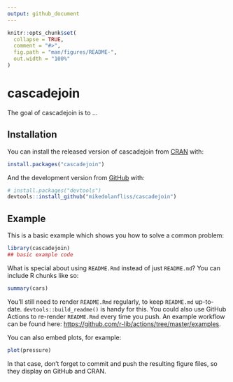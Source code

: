 ---
output: github_document
---

<!-- README.md is generated from README.Rmd. Please edit that file -->

```{r, include = FALSE}
knitr::opts_chunk$set(
  collapse = TRUE,
  comment = "#>",
  fig.path = "man/figures/README-",
  out.width = "100%"
)
```

# cascadejoin

<!-- badges: start -->
<!-- badges: end -->

The goal of cascadejoin is to ...

## Installation

You can install the released version of cascadejoin from [CRAN](https://CRAN.R-project.org) with:

``` r
install.packages("cascadejoin")
```

And the development version from [GitHub](https://github.com/) with:

``` r
# install.packages("devtools")
devtools::install_github("mikedolanfliss/cascadejoin")
```
## Example

This is a basic example which shows you how to solve a common problem:

```{r example}
library(cascadejoin)
## basic example code
```

What is special about using `README.Rmd` instead of just `README.md`? You can include R chunks like so:

```{r cars}
summary(cars)
```

You'll still need to render `README.Rmd` regularly, to keep `README.md` up-to-date. `devtools::build_readme()` is handy for this. You could also use GitHub Actions to re-render `README.Rmd` every time you push. An example workflow can be found here: <https://github.com/r-lib/actions/tree/master/examples>.

You can also embed plots, for example:

```{r pressure, echo = FALSE}
plot(pressure)
```

In that case, don't forget to commit and push the resulting figure files, so they display on GitHub and CRAN.
